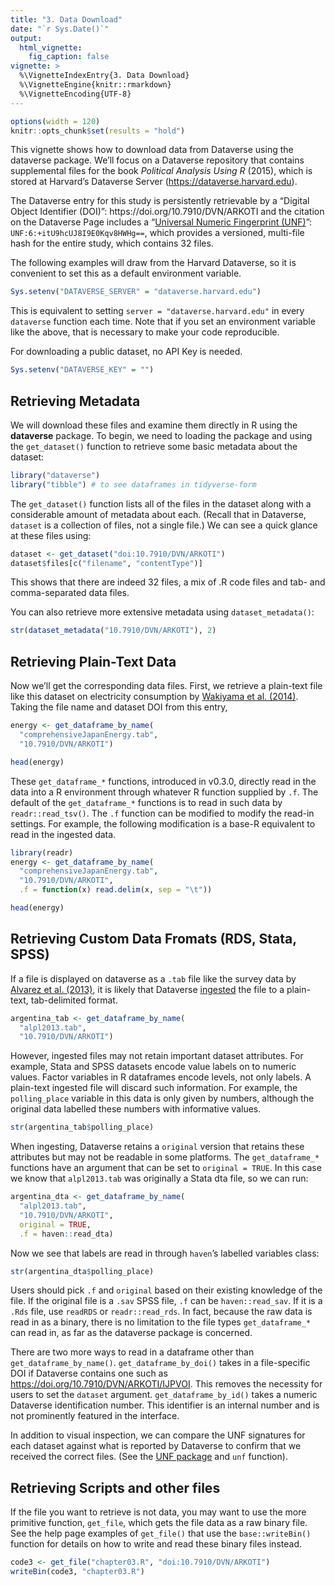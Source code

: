 ```yaml
---
title: "3. Data Download"
date: "`r Sys.Date()`"
output:
  html_vignette:
    fig_caption: false
vignette: >
  %\VignetteIndexEntry{3. Data Download}
  %\VignetteEngine{knitr::rmarkdown}
  %\VignetteEncoding{UTF-8}
---
```


```r
options(width = 120)
knitr::opts_chunk$set(results = "hold")
```

This vignette shows how to download data from Dataverse using the dataverse package. We'll focus on a Dataverse repository that contains supplemental files for the book _Political Analysis Using R_ (2015), which is stored at Harvard's Dataverse Server (<https://dataverse.harvard.edu>).

The Dataverse entry for this study is persistently retrievable by a "Digital Object Identifier (DOI)": https://doi.org/10.7910/DVN/ARKOTI and the citation on the Dataverse Page includes a "[Universal Numeric Fingerprint (UNF)](https://guides.dataverse.org/en/latest/developers/unf/index.html)": `UNF:6:+itU9hcUJ8I9E0Kqv8HWHg==`, which provides a versioned, multi-file hash for the entire study, which contains 32 files.

The following examples will draw from the Harvard Dataverse, so it is convenient to set this as a default environment variable. 

```r
Sys.setenv("DATAVERSE_SERVER" = "dataverse.harvard.edu")
```

This is equivalent to setting `server = "dataverse.harvard.edu"` in every `dataverse` function each time. Note that if you set an environment variable like the above, that is necessary to make your code reproducible.

For downloading a public dataset, no API Key is needed.

```r
Sys.setenv("DATAVERSE_KEY" = "")
```



## Retrieving Metadata

We will download these files and examine them directly in R using the **dataverse** package. To begin, we need to loading the package and using the `get_dataset()` function to retrieve some basic metadata about the dataset:

```r
library("dataverse")
library("tibble") # to see dataframes in tidyverse-form
```

The `get_dataset()` function lists all of the files in the dataset along with a considerable amount of metadata about each. (Recall that in Dataverse, `dataset` is a collection of files, not a single file.)  We can see a quick glance at these files using:

```r
dataset <- get_dataset("doi:10.7910/DVN/ARKOTI")
dataset$files[c("filename", "contentType")]
```

This shows that there are indeed 32 files, a mix of .R code files and tab- and comma-separated data files.

You can also retrieve more extensive metadata using `dataset_metadata()`:

```r
str(dataset_metadata("10.7910/DVN/ARKOTI"), 2)
```




## Retrieving Plain-Text Data

Now we'll get the corresponding data files. First, we retrieve a plain-text file like this dataset on electricity consumption by [Wakiyama et al. (2014)](https://doi.org/10.7910/DVN/ARKOTI/GN1MRT). Taking the file name and dataset DOI from this entry,

```r
energy <- get_dataframe_by_name(
  "comprehensiveJapanEnergy.tab",
  "10.7910/DVN/ARKOTI")

head(energy)
```

These `get_dataframe_*` functions, introduced in v0.3.0, directly read in the data into a R environment through whatever R function supplied by `.f`. The default of the  `get_dataframe_*` functions is to read in such data by `readr::read_tsv()`. The `.f` function can be modified to modify the read-in settings. For example, the following modification is a base-R equivalent to read in the ingested data.


```r
library(readr)
energy <- get_dataframe_by_name(
  "comprehensiveJapanEnergy.tab",
  "10.7910/DVN/ARKOTI",
  .f = function(x) read.delim(x, sep = "\t"))

head(energy)
```



## Retrieving Custom Data Fromats (RDS, Stata, SPSS)


If a file is displayed on dataverse as a `.tab` file like the survey data by [Alvarez et al. (2013)](https://doi.org/10.7910/DVN/ARKOTI/A8YRMP), it is likely that Dataverse [ingested](https://guides.dataverse.org/en/latest/user/tabulardataingest/index.html) the file to a plain-text, tab-delimited format.

```r
argentina_tab <- get_dataframe_by_name(
  "alpl2013.tab",
  "10.7910/DVN/ARKOTI")
```


However, ingested files may not retain important dataset attributes. For example, Stata and SPSS datasets encode value labels on to numeric values. Factor variables in R dataframes encode levels, not only labels. A plain-text ingested file will discard such information. For example,  the `polling_place` variable in this data is only given by numbers, although the original data labelled these numbers with informative values.

```r
str(argentina_tab$polling_place)
```

When ingesting, Dataverse retains a `original` version that retains these attributes but may not be readable in some platforms. The `get_dataframe_*` functions have an argument that can be set to `original = TRUE`. In this case we know that `alpl2013.tab` was originally a Stata dta file, so we can run:

```r
argentina_dta <- get_dataframe_by_name(
  "alpl2013.tab",
  "10.7910/DVN/ARKOTI",
  original = TRUE,
  .f = haven::read_dta)
```

Now we see that labels are read in through `haven`'s labelled variables class:

```r
str(argentina_dta$polling_place)
```



Users should pick `.f` and `original` based on their existing knowledge of the file. If the original file is a `.sav` SPSS file, `.f` can be `haven::read_sav`. If it is a `.Rds` file, use `readRDS` or `readr::read_rds`. In fact, because the raw data is read in as a binary, there is no limitation to the file types `get_dataframe_*` can read in, as far as the dataverse package is concerned.

There are two more ways to read in a dataframe other than `get_dataframe_by_name()`. `get_dataframe_by_doi()` takes in a file-specific DOI if Dataverse contains one such as <https://doi.org/10.7910/DVN/ARKOTI/IJPVOI>. This removes the necessity for users to set the `dataset` argument. `get_dataframe_by_id()` takes a numeric Dataverse identification number. This identifier is an internal number and is not prominently featured in the interface.


In addition to visual inspection, we can compare the UNF signatures for each dataset against what is reported by Dataverse to confirm that we received the correct files. (See the [UNF package](https://cran.r-project.org/package=UNF) and `unf` function).



## Retrieving Scripts and other files

If the file you want to retrieve is not data, you may want to use the  more primitive function, `get_file`, which gets the file data as a raw binary file. See the help page examples of `get_file()` that use the `base::writeBin()` function for details on how to write and read these binary files instead.

```r
code3 <- get_file("chapter03.R", "doi:10.7910/DVN/ARKOTI")
writeBin(code3, "chapter03.R")
```
